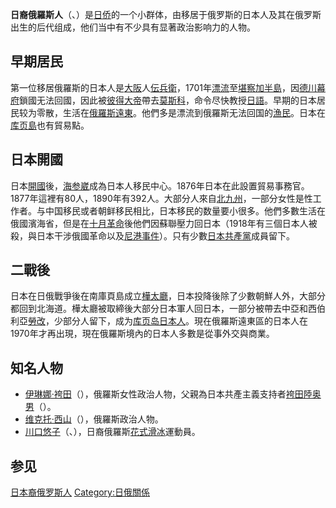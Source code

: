 {{Infobox ethnic group
|image=[[File:VladivostokKimonoWoman.jpg|none]]
|image_caption=身着[[和服|和服]]的日裔妇女行走于[[海参崴|海参崴]]的大街（1910年）
|group=日裔俄羅斯人<br>{{lang|ru|Японцы в России}}<br>{{lang|ja|日系ロシア人}}
|population=835人（俄羅斯人口普查）<br>2,137人（日本国籍）[http://www.mofa.go.jp/mofaj/toko/tokei/hojin/10/pdfs/1.pdf]
|regions=[[莫斯科|莫斯科]]、[[海參崴|海參崴]]、[[庫頁島|庫頁島]]等
|languages=[[俄语|俄语]]、[[日语|日语]]
|rels=[[佛教|佛教]]、[[神道教|神道教]]、[[東正教|東正教]]、[[萨满教|萨满教]]
|related=[[日侨|日侨]]、[[库页岛日本人|库页岛日本人]]、[[俄罗斯華人|漢人]]、[[俄羅斯朝鮮族|朝鮮人]]、[[阿伊努人|阿伊努人]]、[[北韓裔俄羅斯人|北韓裔俄羅斯人]]、[[高麗人_(中亞)|中亞高麗人]]、[[庫頁島朝鮮族|庫頁島朝鮮人]]、[[越南裔俄羅斯人|越南人]] 
}}

'''日裔俄羅斯人'''（{{lang-ru|Японцы в России}}、{{lang-ja|日系ロシア人}}）是[[日侨|日侨]]的一个小群体，由移居于俄罗斯的日本人及其在俄罗斯出生的后代组成，他们当中有不少具有显著政治影响力的人物。

==早期居民==
第一位移居俄羅斯的日本人是[[大阪市|大阪]]人[[伝兵衛|伝兵衛]]，1701年[[漂流|漂流]]至[[堪察加半島|堪察加半島]]，因[[德川幕府|德川幕府]]鎖國无法回國，因此被[[彼得大帝|彼得大帝]]帶去[[莫斯科|莫斯科]]，命令尽快教授[[日語|日語]]。早期的日本居民较为零散，生活在[[俄羅斯遠東|俄羅斯遠東]]。他們多是漂流到俄羅斯无法回国的[[漁民|漁民]]。日本在[[库页島|库页島]]也有貿易點。

==日本開國==
日本[[幕末|開國]]後，[[海参崴|海参崴]]成為日本人移民中心。1876年日本在此設置貿易事務官。1877年這裡有80人，1890年有392人。大部分人來自[[北九州|北九州]]，一部分女性是性工作者。与中国移民或者朝鲜移民相比，日本移民的数量要小很多。他們多數生活在俄國濱海省，但是在[[十月革命|十月革命]]後他們因蘇聯壓力回日本（1918年有三個日本人被殺，與日本干涉俄國革命以及[[尼港事件|尼港事件]]）。只有少數[[日本共產黨|日本共產黨]]成員留下。

==二戰後==
日本在日俄戰爭後在南庫頁島成立[[樺太廳|樺太廳]]，日本投降後除了少數朝鮮人外，大部分都回到北海道。樺太廳被取締後大部分日本軍人回日本，一部分被帶去中亞和西伯利亞[[勞改|勞改]]，少部分人留下，成为[[库页岛日本人|库页岛日本人]]。現在俄羅斯遠東區的日本人在1970年才再出現，現在俄羅斯境內的日本人多數是從事外交與商業。

==知名人物==
*[[伊琳娜·袴田|伊琳娜·袴田]]（{{lang-ru|Ири́на Муцу́овна Хакама́да}}），俄羅斯女性政治人物，父親為日本共產主義支持者[[袴田陸奥男|袴田陸奥男]]（{{lang|ja|袴田 陸奥男}}）。
* [[维克托·西山|维克托·西山]]（{{lang-ru|Виктор Нисияма}}），俄羅斯政治人物。
*[[川口悠子|川口悠子]]（{{lang-ru|Юко Кавагути}}、{{lang-ja|川口 悠子}}），日裔俄羅斯[[花式滑冰|花式滑冰]]運動員。

== 参见 ==

{{日本僑民}}
{{俄羅斯民族}}

[[Category:日本裔俄罗斯人|]]
[[Category:日俄關係|Category:日俄關係]]
